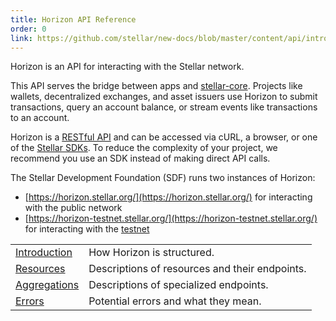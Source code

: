 ```yaml
---
title: Horizon API Reference
order: 0
link: https://github.com/stellar/new-docs/blob/master/content/api/introduction/index.mdx
---
```



Horizon is an API for interacting with the Stellar network.

This API serves the bridge between apps and [stellar-core](../../docs/glossary/stellar-core.mdx). Projects like wallets, decentralized exchanges, and asset issuers use Horizon to submit transactions, query an account balance, or stream events like transactions to an account.

Horizon is a [RESTful API](https://en.wikipedia.org/wiki/Representational_state_transfer) and can be accessed via cURL, a browser, or one of the [Stellar SDKs](../../docs/software-and-sdks/overview.mdx). To reduce the complexity of your project, we recommend you use an SDK instead of making direct API calls.

The Stellar Development Foundation (SDF) runs two instances of Horizon:

- [https://horizon.stellar.org/](https://horizon.stellar.org/) for interacting with the public network
- [https://horizon-testnet.stellar.org/](https://horizon-testnet.stellar.org/) for interacting with the [testnet](../../docs/glossary/testnet.mdx)

<NavTable title="API Reference Sections">

|  |  |
| --- | --- |
| [Introduction](../introduction/index.mdx) | How Horizon is structured. |
| [Resources](../resources/index.mdx) | Descriptions of resources and their endpoints. |
| [Aggregations](../aggregations/index.mdx) | Descriptions of specialized endpoints. |
| [Errors](../errors/index.mdx) | Potential errors and what they mean. |

</NavTable>
